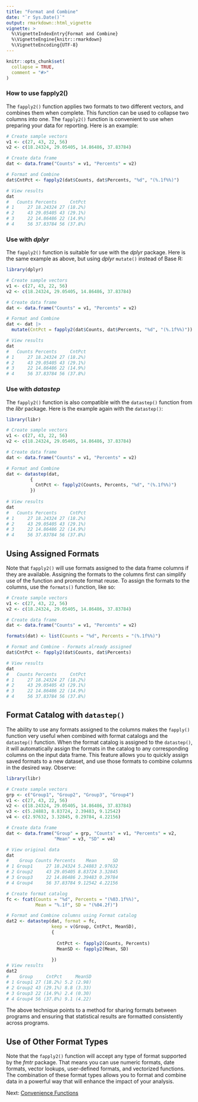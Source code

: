 ---
title: "Format and Combine"
date: "`r Sys.Date()`"
output: rmarkdown::html_vignette
vignette: >
  %\VignetteIndexEntry{Format and Combine}
  %\VignetteEngine{knitr::rmarkdown}
  %\VignetteEncoding{UTF-8}
---

```{r setup, include = FALSE}
knitr::opts_chunk$set(
  collapse = TRUE,
  comment = "#>"
)
```
### How to use fapply2()

The `fapply2()` function applies two formats to two different vectors, and combines
them when complete.  This function can be used to collapse two columns into one.
The `fapply2()` function is convenient to use when preparing your data for 
reporting.  Here is an example:
```{r eval=FALSE, echo=TRUE} 
# Create sample vectors
v1 <- c(27, 43, 22, 56)
v2 <- c(18.24324, 29.05405, 14.86486, 37.83784)

# Create data frame
dat <- data.frame("Counts" = v1, "Percents" = v2)

# Format and Combine
dat$CntPct <- fapply2(dat$Counts, dat$Percents, "%d", "(%.1f%%)")

# View results
dat
#   Counts Percents     CntPct
# 1     27 18.24324 27 (18.2%)
# 2     43 29.05405 43 (29.1%)
# 3     22 14.86486 22 (14.9%)
# 4     56 37.83784 56 (37.8%)

```

### Use with *dplyr*

The `fapply2()` function is suitable for use with the *dplyr* package.
Here is the same example as above, but using *dplyr* `mutate()` instead of Base R:
```{r eval=FALSE, echo=TRUE} 
library(dplyr)

# Create sample vectors
v1 <- c(27, 43, 22, 56)
v2 <- c(18.24324, 29.05405, 14.86486, 37.83784)

# Create data frame
dat <- data.frame("Counts" = v1, "Percents" = v2)

# Format and Combine
dat <- dat |> 
  mutate(CntPct = fapply2(dat$Counts, dat$Percents, "%d", "(%.1f%%)"))

# View results
dat
#   Counts Percents     CntPct
# 1     27 18.24324 27 (18.2%)
# 2     43 29.05405 43 (29.1%)
# 3     22 14.86486 22 (14.9%)
# 4     56 37.83784 56 (37.8%)

```

### Use with *datastep*

The `fapply2()` function is also compatible with the `datastep()` function
from the *libr* package.
Here is the example again with the `datastep()`: 
```{r eval=FALSE, echo=TRUE} 
library(libr)

# Create sample vectors
v1 <- c(27, 43, 22, 56)
v2 <- c(18.24324, 29.05405, 14.86486, 37.83784)

# Create data frame
dat <- data.frame("Counts" = v1, "Percents" = v2)

# Format and Combine
dat <- datastep(dat,
         {
           CntPct <- fapply2(Counts, Percents, "%d", "(%.1f%%)")
         })
  
# View results
dat
#   Counts Percents     CntPct
# 1     27 18.24324 27 (18.2%)
# 2     43 29.05405 43 (29.1%)
# 3     22 14.86486 22 (14.9%)
# 4     56 37.83784 56 (37.8%)

```


## Using Assigned Formats

Note that `fapply2()` will use formats assigned to the data frame columns
if they are available.  Assigning the formats to the columns first can 
simplify use of the function and promote format reuse.
To assign the formats to the columns, use the 
`formats()` function, like so:
```{r eval=FALSE, echo=TRUE} 
# Create sample vectors
v1 <- c(27, 43, 22, 56)
v2 <- c(18.24324, 29.05405, 14.86486, 37.83784)

# Create data frame
dat <- data.frame("Counts" = v1, "Percents" = v2)

formats(dat) <- list(Counts = "%d", Percents = "(%.1f%%)")

# Format and Combine - Formats already assigned
dat$CntPct <- fapply2(dat$Counts, dat$Percents)

# View results
dat
#   Counts Percents     CntPct
# 1     27 18.24324 27 (18.2%)
# 2     43 29.05405 43 (29.1%)
# 3     22 14.86486 22 (14.9%)
# 4     56 37.83784 56 (37.8%)

```

## Format Catalog with `datastep()`

The ability to use any formats assigned to the columns makes the `fapply()` 
function very useful when combined with format catalogs and the `datastep()`
function.  When the format catalog is assigned to the `datastep()`, it will
automatically assign the formats in the catalog to any corresponding columns
on the input data frame.  This feature allows you to quickly assign saved formats
to a new dataset, and use those formats to combine columns in the desired way.
Observe:
```{r eval=FALSE, echo=TRUE} 
library(libr)

# Create sample vectors
grp <- c("Group1", "Group2", "Group3", "Group4")
v1 <- c(27, 43, 22, 56)
v2 <- c(18.24324, 29.05405, 14.86486, 37.83784)
v3 <- c(5.24883, 8.83724, 2.39483, 9.12542)
v4 <- c(2.97632, 3.32845, 0.29784, 4.22156)

# Create data frame
dat <- data.frame("Group" = grp, "Counts" = v1, "Percents" = v2, 
                  "Mean" = v3, "SD" = v4)

# View original data
dat
#    Group Counts Percents    Mean      SD
# 1 Group1     27 18.24324 5.24883 2.97632
# 2 Group2     43 29.05405 8.83724 3.32845
# 3 Group3     22 14.86486 2.39483 0.29784
# 4 Group4     56 37.83784 9.12542 4.22156

# Create format catalog
fc <- fcat(Counts = "%d", Percents = "(%03.1f%%)",
           Mean = "%.1f", SD = "(%04.2f)")

# Format and Combine columns using Format catalog
dat2 <- datastep(dat, format = fc,
                 keep = v(Group, CntPct, MeanSD),
                 {
                   
                   CntPct <- fapply2(Counts, Percents)
                   MeanSD <- fapply2(Mean, SD)
                   
                 })
# View results
dat2
#    Group     CntPct     MeanSD
# 1 Group1 27 (18.2%) 5.2 (2.98)
# 2 Group2 43 (29.1%) 8.8 (3.33)
# 3 Group3 22 (14.9%) 2.4 (0.30)
# 4 Group4 56 (37.8%) 9.1 (4.22)

```

The above technique points to a method for sharing formats between programs
and ensuring that statistical results are formatted consistently across programs. 

## Use of Other Format Types

Note that the `fapply2()` function will
accept any type of format supported by the *fmtr* package. That means you can use
numeric formats, date formats, vector lookups, user-defined formats, 
and vectorized functions.  The combination of these format types allows you
to format and combine data in a powerful way that will enhance the impact 
of your analysis.


Next: [Convenience Functions](fmtr-convenience.html)
